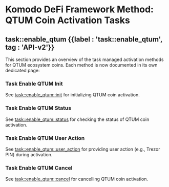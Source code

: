 
# Komodo DeFi Framework Method: QTUM Coin Activation Tasks

## task::enable\_qtum {{label : 'task::enable_qtum', tag : 'API-v2'}}

This section provides an overview of the task managed activation methods for QTUM ecosystem coins. Each method is now documented in its own dedicated page:

### Task Enable QTUM Init

See [task::enable\_qtum::init](/komodo-defi-framework/api/v20/coin_activation/task_managed/enable_qtum/init/) for initializing QTUM coin activation.

### Task Enable QTUM Status

See [task::enable\_qtum::status](/komodo-defi-framework/api/v20/coin_activation/task_managed/enable_qtum/status/) for checking the status of QTUM coin activation.

### Task Enable QTUM User Action

See [task::enable\_qtum::user\_action](/komodo-defi-framework/api/v20/coin_activation/task_managed/enable_qtum/user_action/) for providing user action (e.g., Trezor PIN) during activation.

### Task Enable QTUM Cancel

See [task::enable\_qtum::cancel](/komodo-defi-framework/api/v20/coin_activation/task_managed/enable_qtum/cancel/) for cancelling QTUM coin activation.

<TocForIndex />
